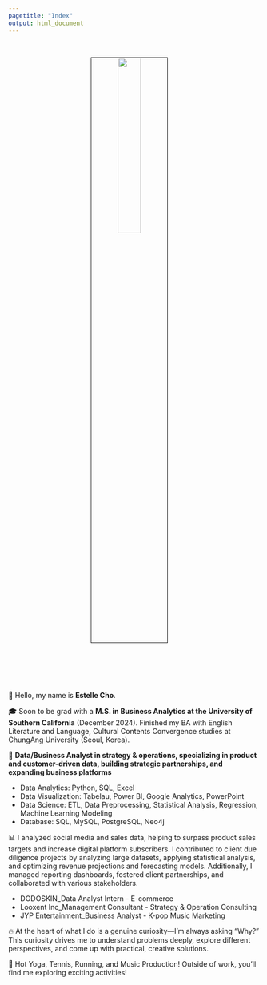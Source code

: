 ```yaml
---
pagetitle: "Index"
output: html_document
---
```


<link rel="stylesheet" href="styles.css" type="text/css">
<link rel="stylesheet" href="site_libs/academicons-1.9.1/css/academicons.min.css"/>

<br>

<p align="center">
<img src="images/profile.jpeg" style="width:30%; border:0.5px solid; margin-right: 20px" align="center">
</p>
<br>

<br><br><br>
📍 Hello, my name is **Estelle Cho**. 

🎓 Soon to be grad with a **M.S. in Business Analytics at the University of Southern California** (December 2024). Finished my BA with English Literature and Language, Cultural Contents Convergence studies at ChungAng University (Seoul, Korea).

🌟 **Data/Business Analyst in strategy & operations, specializing in product and customer-driven data, building strategic partnerships, and expanding business platforms**

+ Data Analytics: Python, SQL, Excel
+ Data Visualization: Tabelau, Power BI, Google Analytics, PowerPoint
+ Data Science: ETL, Data Preprocessing, Statistical Analysis, Regression, Machine Learning Modeling
+ Database: SQL, MySQL, PostgreSQL, Neo4j

📊 I analyzed social media and sales data, helping to surpass product sales targets and increase digital platform subscribers. I contributed to client due diligence projects by analyzing large datasets, applying statistical analysis, and optimizing revenue projections and forecasting models. Additionally, I managed reporting dashboards, fostered client partnerships, and collaborated with various stakeholders.

+ DODOSKIN_Data Analyst Intern - E-commerce
+ Looxent Inc_Management Consultant - Strategy & Operation Consulting
+ JYP Entertainment_Business Analyst - K-pop Music Marketing

🔥 At the heart of what I do is a genuine curiosity—I’m always asking “Why?” This curiosity drives me to understand problems deeply, explore different perspectives, and come up with practical, creative solutions.

🧘️ Hot Yoga, Tennis, Running, and Music Production! Outside of work, you'll find me exploring exciting activities!

